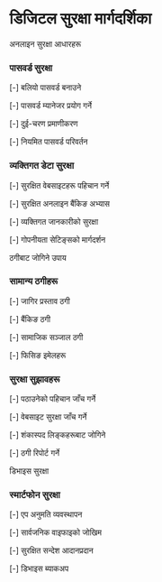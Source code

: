 # डिजिटल सुरक्षा मार्गदर्शिका

<ContentSection>
  <IconHeading icon="shield">अनलाइन सुरक्षा आधारहरू</IconHeading>

### पासवर्ड सुरक्षा

[-] बलियो पासवर्ड बनाउने

[-] पासवर्ड म्यानेजर प्रयोग गर्ने

[-] दुई-चरण प्रमाणीकरण

[-] नियमित पासवर्ड परिवर्तन

### व्यक्तिगत डेटा सुरक्षा

[-] सुरक्षित वेबसाइटहरू पहिचान गर्ने

[-] सुरक्षित अनलाइन बैंकिङ अभ्यास

[-] व्यक्तिगत जानकारीको सुरक्षा

[-] गोपनीयता सेटिङ्सको मार्गदर्शन

  </ContentSection>

<ContentSection>
  <IconHeading icon="exclamation-triangle">ठगीबाट जोगिने उपाय</IconHeading>

### सामान्य ठगीहरू

[-] जागिर प्रस्ताव ठगी

[-] बैंकिङ ठगी

[-] सामाजिक सञ्जाल ठगी

[-] फिसिङ इमेलहरू

### सुरक्षा सुझावहरू

[-] पठाउनेको पहिचान जाँच गर्ने

[-] वेबसाइट सुरक्षा जाँच गर्ने

[-] शंकास्पद लिङ्कहरूबाट जोगिने

[-] ठगी रिपोर्ट गर्ने

  </ContentSection>

<ContentSection>
  <IconHeading icon="mobile">डिभाइस सुरक्षा</IconHeading>

### स्मार्टफोन सुरक्षा

[-] एप अनुमति व्यवस्थापन

[-] सार्वजनिक वाइफाइको जोखिम

[-] सुरक्षित सन्देश आदानप्रदान

[-] डिभाइस ब्याकअप

<MoreInfoButton href="/ne/skills/digital" text="डिजिटल सीपहरूमा फर्कनुहोस्" />
</ContentSection>
